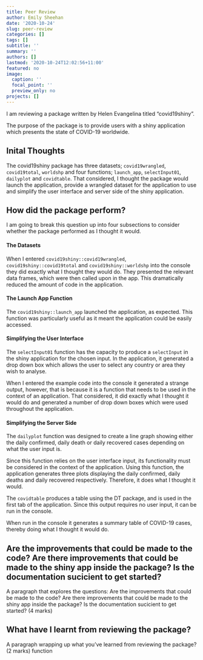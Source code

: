 ```yaml
---
title: Peer Review
author: Emily Sheehan
date: '2020-10-24'
slug: peer-review
categories: []
tags: []
subtitle: ''
summary: ''
authors: []
lastmod: '2020-10-24T12:02:56+11:00'
featured: no
image:
  caption: ''
  focal_point: ''
  preview_only: no
projects: []
---
```


I am reviewing a package written by Helen Evangelina titled "covid19shiny".

The purpose of the package is to provide users with a shiny application which presents the state of COVID-19 worldwide.

## Inital Thoughts 

The covid19shiny package has three datasets; `covid19wrangled`, `covid19total`, `worldshp` and four functions; `launch_app`, `selectInput01`, `dailyplot` and `covidtable`. That considered, I thought the package would launch the application, provide a wrangled dataset for the application to use and simplify the user interface and server side of the shiny application. 

## How did the package perform?

I am going to break this question up into four subsections to consider whether the package performed as I thought it would.

#### The Datasets

When I entered `covid19shiny::covid19wrangled`, `covid19shiny::covid19total` and `covid19shiny::worldshp` into the console they did exactly what I thought they would do. They presented the relevant data frames, which were then called upon in the app. This dramatically reduced the amount of code in the application. 

#### The Launch App Function

The `covid19shiny::launch_app` launched the application, as expected. This function was particularly useful as it meant the application could be easily accessed. 

#### Simplifying the User Interface

The `selectInput01` function has the capacity to produce a `selectInput` in the shiny application for the chosen input. In the application, it generated a drop down box which allows the user to select any country or area they wish to analyse. 

When I entered the example code into the console it generated a strange output, however, that is because it is a function that needs to be used in the context of an application. That considered, it did exactly what I thought it would do and generated a number of drop down boxes which were used throughout the application. 

#### Simplifying the Server Side

The `dailyplot` function was designed to create a line graph showing either the daily confirmed, daily death or daily recovered cases depending on what the user input is. 

Since this function relies on the user interface input, its functionality must be considered in the context of the application. Using this function, the application generates three plots displaying the daily confirmed, daily deaths and daily recovered respectively. Therefore, it does what I thought it would. 

The `covidtable` produces a table using the DT package, and is used in the first tab of the application. Since this output requires no user input, it can be run in the console. 

When run in the console it generates a summary table of COVID-19 cases, thereby doing what I thought it would do. 

## Are the improvements that could be made to the code? Are there improvements that could be made to the shiny app inside the package? Is the documentation sucicient to get started?
A paragraph that explores the questions: Are the improvements that could be made to the code? Are there
improvements that could be made to the shiny app inside the package? Is the documentation sucicient to get
started? (4 marks)

## What have I learnt from reviewing the package?
A paragraph wrapping up what you’ve learned from reviewing the package? (2 marks)
\dontrun function 
